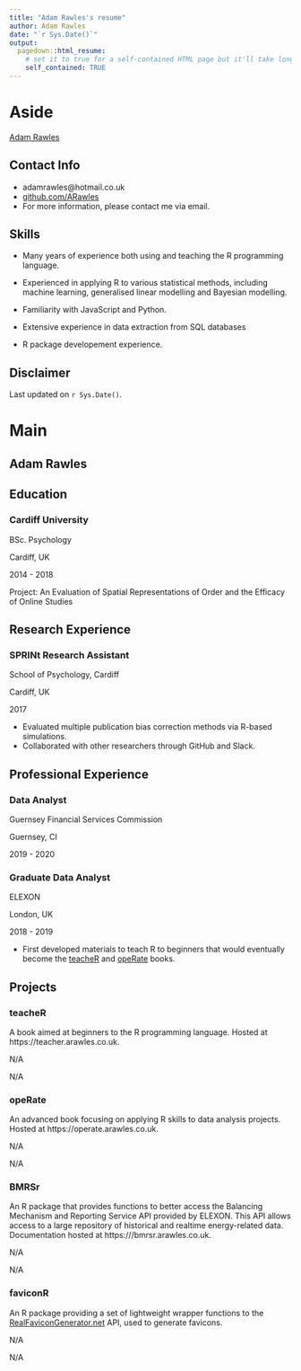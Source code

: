 ```yaml
---
title: "Adam Rawles's resume"
author: Adam Rawles
date: "`r Sys.Date()`"
output:
  pagedown::html_resume:
    # set it to true for a self-contained HTML page but it'll take longer to render
    self_contained: TRUE
---
```


Aside
================================================================================


[Adam Rawles](https://arawles.co.uk){width=80%}


Contact Info {#contact}
--------------------------------------------------------------------------------

- <i class="fa fa-envelope"></i> adamrawles@hotmail.co.uk
- <i class="fa fa-github"></i> [github.com/ARawles](https://github.com/ARawles)
- For more information, please contact me via email.


Skills {#skills}
--------------------------------------------------------------------------------

- Many years of experience both using and teaching the R programming language.   

- Experienced in applying R to various statistical methods, including machine learning, generalised linear modelling and Bayesian modelling.   

- Familiarity with JavaScript and
Python.   

- Extensive experience in data extraction from SQL databases   

- R package developement experience.   



Disclaimer {#disclaimer}
--------------------------------------------------------------------------------



Last updated on `r Sys.Date()`.


Main
================================================================================

Adam Rawles {#title}
--------------------------------------------------------------------------------

Education {data-icon=graduation-cap data-concise=true}
--------------------------------------------------------------------------------

### Cardiff University

BSc. Psychology

Cardiff, UK

2014 - 2018 

Project: An Evaluation of Spatial Representations of Order and the Efficacy of Online Studies

Research Experience {data-icon=laptop}
--------------------------------------------------------------------------------

### SPRINt Research Assistant

School of Psychology, Cardiff

Cardiff, UK

2017

- Evaluated multiple publication bias correction methods via R-based simulations.
- Collaborated with other researchers through GitHub and Slack.
  

Professional Experience {data-icon=suitcase}
--------------------------------------------------------------------------------

### Data Analyst

Guernsey Financial Services Commission

Guernsey, CI

2019 - 2020

### Graduate Data Analyst

ELEXON

London, UK

2018 - 2019

- First developed materials to teach R to beginners that would eventually become the [teacheR](https://teacher.arawles.co.uk) and [opeRate](https://operate.arawles.co.uk) books.



Projects {data-icon=project-diagram}
--------------------------------------------------------------------------------

### teacheR

A book aimed at beginners to the R programming language. Hosted at https://teacher.arawles.co.uk.

N/A

N/A

### opeRate

An advanced book focusing on applying R skills to data analysis projects. Hosted at https://operate.arawles.co.uk.

N/A

N/A

### BMRSr

An R package that provides functions to better access the Balancing Mechanism and Reporting Service API provided by ELEXON. This API allows access to a large repository of historical and realtime energy-related data. Documentation hosted at https:///bmrsr.arawles.co.uk.

N/A

N/A

### faviconR

An R package providing a set of lightweight wrapper functions to the [RealFaviconGenerator.net](https://realfavicongenerator.net) API, used to generate favicons.

N/A

N/A


